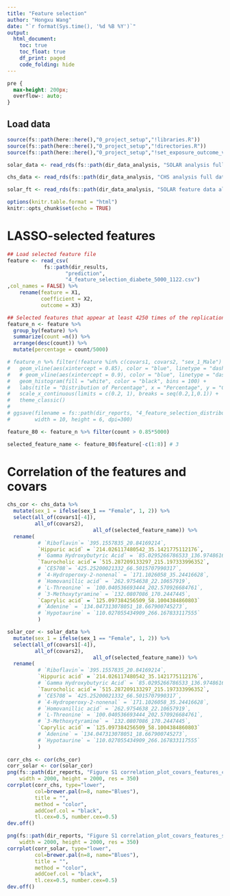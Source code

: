 ```yaml
---
title: "Feature selection"
author: "Hongxu Wang"
date: "`r format(Sys.time(), '%d %B %Y')`"
output: 
  html_document:
    toc: true
    toc_float: true
    df_print: paged
    code_folding: hide
---
```


```css
pre {
  max-height: 200px;
  overflow-: auto;
}
```


## Load data
```r
source(fs::path(here::here(),"0_project_setup","!libraries.R"))
source(fs::path(here::here(),"0_project_setup","!directories.R"))
source(fs::path(here::here(),"0_project_setup","!set_exposure_outcome_vars.R"))

solar_data <- read_rds(fs::path(dir_data_analysis, "SOLAR analysis full data.rds"))

chs_data <- read_rds(fs::path(dir_data_analysis, "CHS analysis full data.rds"))

solar_ft <- read_rds(fs::path(dir_data_analysis, "SOLAR feature data all modes.rds"))

options(knitr.table.format = "html")
knitr::opts_chunk$set(echo = TRUE)
```

# LASSO-selected features
```r
## Load selected feature file
feature <- read_csv(
            fs::path(dir_results, 
                   "prediction",
                   "4_feature_selection_diabete_5000_1122.csv")
,col_names = FALSE) %>%
    rename(feature = X1,
           coefficient = X2,
           outcome = X3)

## Selected features that appear at least 4250 times of the replications
feature_n <- feature %>% 
  group_by(feature) %>% 
  summarize(count =n()) %>%
  arrange(desc(count)) %>%
  mutate(percentage = count/5000)

# feature_n %>% filter(!feature %in% c(covars1, covars2, "sex_1_Male") & feature != "(Intercept)"& percentage > 0.25) %>% ggplot(aes(x=percentage)) + 
#   geom_vline(aes(xintercept = 0.85), color = "blue", linetype = "dashed")+
#   # geom_vline(aes(xintercept = 0.9), color = "blue", linetype = "dashed")+
#   geom_histogram(fill = "white", color = "black", bins = 100) +
#   labs(title = "Distribution of Percentage", x = "Percentage", y = "Count") +
#   scale_x_continuous(limits = c(0.2, 1), breaks = seq(0.2,1,0.1)) +
#   theme_classic()
# 
# ggsave(filename = fs::path(dir_reports, "4_feature_selection_distribution.png"), 
#        width = 10, height = 6, dpi=300)

feature_80 <- feature_n %>% filter(count > 0.85*5000)

selected_feature_name <- feature_80$feature[-c(1:8)] # 3
```

# Correlation of the features and covars
```r
chs_cor <- chs_data %>%
  mutate(sex_1 = ifelse(sex_1 == "Female", 1, 2)) %>%
  select(all_of(covars1[-4]),
         all_of(covars2),
                            all_of(selected_feature_name)) %>%
  rename( 
          # `Riboflavin`= `395.1557835_20.84169214`,
          `Hippuric acid` = `214.026117480542_35.1421775112176`,
          # `Gamma Hydroxybutyric Acid` = `85.0295266786533_136.974861632338`,
          `Taurocholic acid`= `515.287209133297_215.197333996352`,
          # `CE5708`= `425.25200021332_66.5015707990317`,
          # `4-Hydroperoxy-2-nonenal` = `171.1026058_35.24416628`,
          # `Homovanillic acid` = `262.9754638_22.10657919`,
          # `L-Threonine` = `100.040536693444_202.570926684761`,
          # `3-Methoxytyramine` = `132.0807086_170.2447445`,
          `Caprylic acid` = `125.097384256509_58.1004384860803`
          # `Adenine` = `134.047313078051_18.667900745273`,
          # `Hypotaurine` = `110.027055434909_266.167833117555` 
          )

solar_cor <- solar_data %>%
  mutate(sex_1 = ifelse(sex_1 == "Female", 1, 2)) %>%
  select(all_of(covars1[-4]),
         all_of(covars2),
                            all_of(selected_feature_name)) %>%
  rename( 
          # `Riboflavin`= `395.1557835_20.84169214`,
          `Hippuric acid` = `214.026117480542_35.1421775112176`,
          # `Gamma Hydroxybutyric Acid` = `85.0295266786533_136.974861632338`,
          `Taurocholic acid`= `515.287209133297_215.197333996352`,
          # `CE5708`= `425.25200021332_66.5015707990317`,
          # `4-Hydroperoxy-2-nonenal` = `171.1026058_35.24416628`,
          # `Homovanillic acid` = `262.9754638_22.10657919`,
          # `L-Threonine` = `100.040536693444_202.570926684761`,
          # `3-Methoxytyramine` = `132.0807086_170.2447445`,
          `Caprylic acid` = `125.097384256509_58.1004384860803`
          # `Adenine` = `134.047313078051_18.667900745273`,
          # `Hypotaurine` = `110.027055434909_266.167833117555` 
          )
  
corr_chs <- cor(chs_cor)
corr_solar <- cor(solar_cor)
png(fs::path(dir_reports, "Figure S1 correlation_plot_covars_features_chs.png"),
    width = 2000, height = 2000, res = 350)
corrplot(corr_chs, type="lower",
         col=brewer.pal(n=8, name="Blues"),
         title = "",
         method = "color",
         addCoef.col = "black",
         tl.cex=0.5, number.cex=0.5)
dev.off()

png(fs::path(dir_reports, "Figure S1 correlation_plot_covars_features_solar.png"),
    width = 2000, height = 2000, res = 350)
corrplot(corr_solar, type="lower",
         col=brewer.pal(n=8, name="Blues"),
         title = "",
         method = "color",
         addCoef.col = "black",
         tl.cex=0.5, number.cex=0.5)
dev.off()
```

